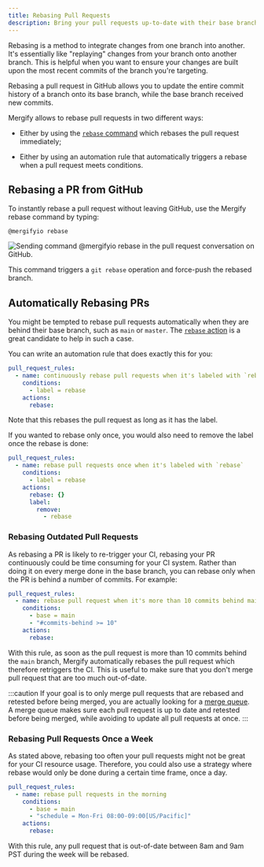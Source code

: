 ```yaml
---
title: Rebasing Pull Requests
description: Bring your pull requests up-to-date with their base branch automatically.
---
```



Rebasing is a method to integrate changes from one branch into another. It's
essentially like "replaying" changes from your branch onto another branch. This
is helpful when you want to ensure your changes are built upon the most recent
commits of the branch you're targeting.

Rebasing a pull request in GitHub allows you to update the entire commit
history of a branch onto its base branch, while the base branch received new
commits.

Mergify allows to rebase pull requests in two different ways:

- Either by using the [`rebase` command](/commands/rebase) which rebases the
  pull request immediately;

- Either by using an automation rule that automatically triggers a rebase
  when a pull request meets conditions.

## Rebasing a PR from GitHub

To instantly rebase a pull request without leaving GitHub, use the Mergify
rebase command by typing:

```text
@mergifyio rebase
```

<Image src={rebaseScreenshot} alt="Sending command @mergifyio rebase in the pull request conversation on GitHub." />

This command triggers a `git rebase` operation and force-push the rebased
branch.


<RebaseAdvantage />

## Automatically Rebasing PRs

You might be tempted to rebase pull requests automatically when they are behind
their base branch, such as `main` or `master`. The [`rebase`
action](/workflow/actions/rebase) is a great candidate to help in such a case.

You can write an automation rule that does exactly this for you:

```yaml
pull_request_rules:
  - name: continuously rebase pull requests when it's labeled with `rebase`
    conditions:
      - label = rebase
    actions:
      rebase:
```

Note that this rebases the pull request as long as it has the label.

If you wanted to rebase only once, you would also need to remove the label once
the rebase is done:

```yaml
pull_request_rules:
  - name: rebase pull requests once when it's labeled with `rebase`
    conditions:
      - label = rebase
    actions:
      rebase: {}
      label:
        remove:
          - rebase
```

### Rebasing Outdated Pull Requests

As rebasing a PR is likely to re-trigger your CI, rebasing your PR continuously
could be time consuming for your CI system. Rather than doing it on every merge
done in the base branch, you can rebase only when the PR is behind a number of
commits. For example:

```yaml
pull_request_rules:
  - name: rebase pull request when it's more than 10 commits behind main
    conditions:
      - base = main
      - "#commits-behind >= 10"
    actions:
      rebase:
```

With this rule, as soon as the pull request is more than 10 commits behind the
`main` branch, Mergify automatically rebases the pull request which therefore
retriggers the CI. This is useful to make sure that you don't merge pull
request that are too much out-of-date.

:::caution
  If your goal is to only merge pull requests that are rebased and retested
  before being merged, you are actually looking for a [merge
  queue](/merge-queue). A merge queue makes sure each pull request is up to
  date and retested before being merged, while avoiding to update all pull
  requests at once.
:::

### Rebasing Pull Requests Once a Week

As stated above, rebasing too often your pull requests might not be great for
your CI resource usage. Therefore, you could also use a strategy where rebase
would only be done during a certain time frame, once a day.

```yaml
pull_request_rules:
  - name: rebase pull requests in the morning
    conditions:
      - base = main
      - "schedule = Mon-Fri 08:00-09:00[US/Pacific]"
    actions:
      rebase:
```

With this rule, any pull request that is out-of-date between 8am and 9am PST
during the week will be rebased.
